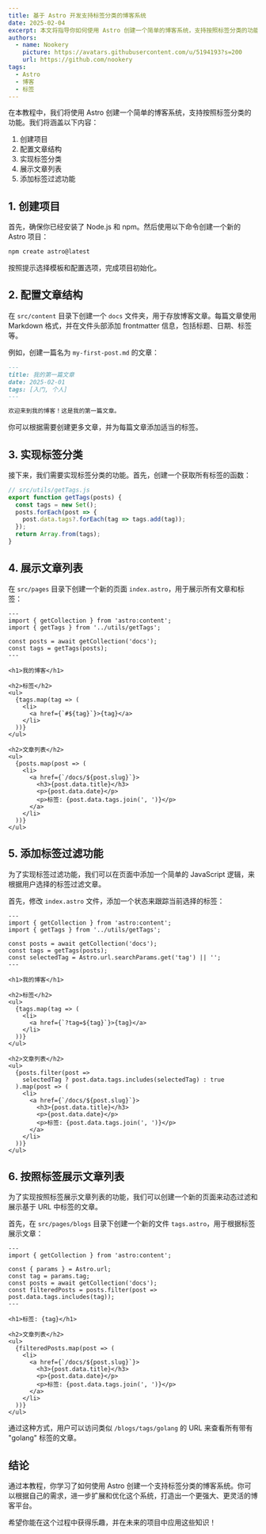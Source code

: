 ```yaml
---
title: 基于 Astro 开发支持标签分类的博客系统
date: 2025-02-04
excerpt: 本文将指导你如何使用 Astro 创建一个简单的博客系统，支持按照标签分类的功能，包括文章的创建、展示和标签过滤。
authors:
  - name: Nookery
    picture: https://avatars.githubusercontent.com/u/5194193?s=200
    url: https://github.com/nookery
tags:
  - Astro
  - 博客
  - 标签
---
```


在本教程中，我们将使用 Astro 创建一个简单的博客系统，支持按照标签分类的功能。我们将涵盖以下内容：

1. 创建项目
2. 配置文章结构
3. 实现标签分类
4. 展示文章列表
5. 添加标签过滤功能

## 1. 创建项目

首先，确保你已经安装了 Node.js 和 npm。然后使用以下命令创建一个新的 Astro 项目：

```bash
npm create astro@latest
```

按照提示选择模板和配置选项，完成项目初始化。

## 2. 配置文章结构

在 `src/content` 目录下创建一个 `docs` 文件夹，用于存放博客文章。每篇文章使用 Markdown 格式，并在文件头部添加 frontmatter 信息，包括标题、日期、标签等。

例如，创建一篇名为 `my-first-post.md` 的文章：

```md
---
title: 我的第一篇文章
date: 2025-02-01
tags: [入门, 个人]
---

欢迎来到我的博客！这是我的第一篇文章。
```

你可以根据需要创建更多文章，并为每篇文章添加适当的标签。

## 3. 实现标签分类

接下来，我们需要实现标签分类的功能。首先，创建一个获取所有标签的函数：

```javascript
// src/utils/getTags.js
export function getTags(posts) {
  const tags = new Set();
  posts.forEach(post => {
    post.data.tags?.forEach(tag => tags.add(tag));
  });
  return Array.from(tags);
}
```

## 4. 展示文章列表

在 `src/pages` 目录下创建一个新的页面 `index.astro`，用于展示所有文章和标签：

```astro
---
import { getCollection } from 'astro:content';
import { getTags } from '../utils/getTags';

const posts = await getCollection('docs');
const tags = getTags(posts);
---

<h1>我的博客</h1>

<h2>标签</h2>
<ul>
  {tags.map(tag => (
    <li>
      <a href={`#${tag}`}>{tag}</a>
    </li>
  ))}
</ul>

<h2>文章列表</h2>
<ul>
  {posts.map(post => (
    <li>
      <a href={`/docs/${post.slug}`}>
        <h3>{post.data.title}</h3>
        <p>{post.data.date}</p>
        <p>标签: {post.data.tags.join(', ')}</p>
      </a>
    </li>
  ))}
</ul>
```

## 5. 添加标签过滤功能

为了实现标签过滤功能，我们可以在页面中添加一个简单的 JavaScript 逻辑，来根据用户选择的标签过滤文章。

首先，修改 `index.astro` 文件，添加一个状态来跟踪当前选择的标签：

```astro
---
import { getCollection } from 'astro:content';
import { getTags } from '../utils/getTags';

const posts = await getCollection('docs');
const tags = getTags(posts);
const selectedTag = Astro.url.searchParams.get('tag') || '';
---

<h1>我的博客</h1>

<h2>标签</h2>
<ul>
  {tags.map(tag => (
    <li>
      <a href={`?tag=${tag}`}>{tag}</a>
    </li>
  ))}
</ul>

<h2>文章列表</h2>
<ul>
  {posts.filter(post => 
    selectedTag ? post.data.tags.includes(selectedTag) : true
  ).map(post => (
    <li>
      <a href={`/docs/${post.slug}`}>
        <h3>{post.data.title}</h3>
        <p>{post.data.date}</p>
        <p>标签: {post.data.tags.join(', ')}</p>
      </a>
    </li>
  ))}
</ul>
```

## 6. 按照标签展示文章列表

为了实现按照标签展示文章列表的功能，我们可以创建一个新的页面来动态过滤和展示基于 URL 中标签的文章。

首先，在 `src/pages/blogs` 目录下创建一个新的文件 `tags.astro`，用于根据标签展示文章：

```astro
---
import { getCollection } from 'astro:content';

const { params } = Astro.url;
const tag = params.tag;
const posts = await getCollection('docs');
const filteredPosts = posts.filter(post => post.data.tags.includes(tag));
---

<h1>标签: {tag}</h1>

<h2>文章列表</h2>
<ul>
  {filteredPosts.map(post => (
    <li>
      <a href={`/docs/${post.slug}`}>
        <h3>{post.data.title}</h3>
        <p>{post.data.date}</p>
        <p>标签: {post.data.tags.join(', ')}</p>
      </a>
    </li>
  ))}
</ul>
```

通过这种方式，用户可以访问类似 `/blogs/tags/golang` 的 URL 来查看所有带有 "golang" 标签的文章。

## 结论

通过本教程，你学习了如何使用 Astro 创建一个支持标签分类的博客系统。你可以根据自己的需求，进一步扩展和优化这个系统，打造出一个更强大、更灵活的博客平台。

希望你能在这个过程中获得乐趣，并在未来的项目中应用这些知识！

